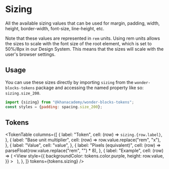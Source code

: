



<Meta title="Packages / Tokens / Sizing" />

# Sizing

<ComponentInfo name={packageConfig.name} version={packageConfig.version} />

All the available sizing values that can be used for margin, padding, width,
height, border-width, font-size, line-height, etc.

Note that these values are represented in `rem` units. Using rem units allows
the sizes to scale with the font size of the root element, which is set to
50%/8px in our Design System. This means that the sizes will scale with the
user's browser settings.

## Usage

You can use these sizes directly by importing `sizing` from the
`wonder-blocks-tokens` package and accessing the named property like so:
`sizing.size_200`.

```js
import {sizing} from "@khanacademy/wonder-blocks-tokens";
const styles = {padding: spacing.size_200};
```

## Tokens

<TokenTable
    columns={[
        {
            label: "Token",
            cell: (row) => <code>sizing.{row.label}</code>,
        },
        {
            label: "Base unit multiplier",
            cell: (row) => row.value.replace("rem", "x"),
        },
        {
            label: "Value",
            cell: "value",
        },
        {
            label: "Pixels (equivalent)",
            cell: (row) => parseFloat(row.value.replace("rem", "") * 8),
        },
        {
            label: "Example",
            cell: (row) => (
                <View
                    style={{
                        backgroundColor: tokens.color.purple,
                        height: row.value,
                    }}
                >
                    &nbsp;
                </View>
            ),
        },
    ]}
    tokens={tokens.sizing}
/>
